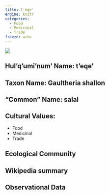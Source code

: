 ```yaml
---
title: t'eqe'
engine: knitr
categories:
  - Food
  - Medicinal
  - Trade
freeze: auto
---
```

![](https://inaturalist-open-data.s3.amazonaws.com/photos/1142/medium.jpg)

## **Hul'q'umi'num' Name**: t'eqe'
## **Taxon Name**: Gaultheria shallon
## **"Common" Name**: salal
## **Cultural Values**:

  - Food
  - Medicinal
  - Trade

## **Ecological Community**
## **Wikipedia summary**
## **Observational Data**
